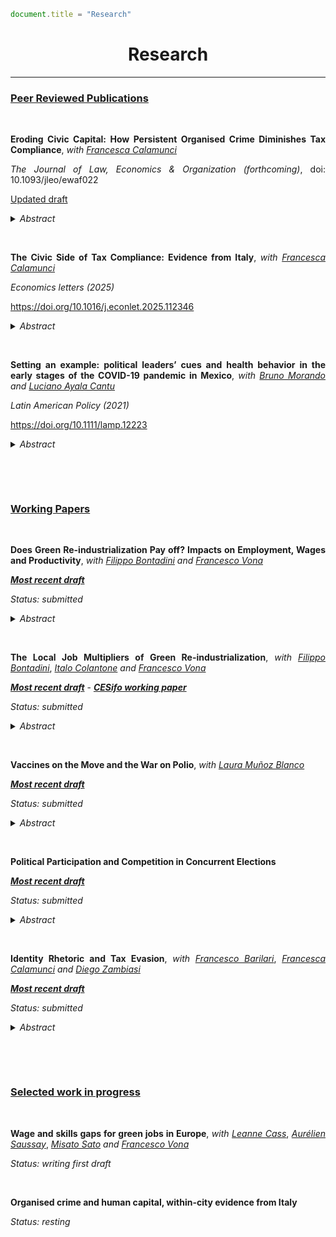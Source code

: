 ```js
document.title = "Research"
```

<div align="center">
# Research 
<div>


****

<div align="justify">

### <ins> Peer Reviewed Publications </ins>

<br />

**Eroding Civic Capital: How Persistent Organised Crime Diminishes Tax Compliance**, 
*with* <a href="https://sites.google.com/view/francescacalamunci/home?authuser=0" target="_blank">*Francesca Calamunci*</a>

*The Journal of Law, Economics & Organization (forthcoming)*, doi: 10.1093/jleo/ewaf022

<a href="Calamunci_Frattini_JLEO_last.pdf#" class="download" target="_blank" title="_CF_CA_JLEO">Updated draft</a>

<details close>
<summary>*Abstract*</summary> What is the long-term effect of organised crime presence on civic capital? By leveraging novel tax compliance and organised crime data, this study investigates this question within the Italian landscape from the 1950s to the 2000s. We exploit the forced resettlement law that compelled organised crime members living in the South of Italy to resettle in the Centre-North area of the country. Employing a difference-in-differences estimation strategy, estimates reveal that sustained exposure to mafia presence reduces TV tax compliance. Exploring possible mechanisms, we find that municipalities exposed to the forced resettlement law show more firms in strategic sectors for organised crime infiltration, and more episodes of extortion and labour racketeering.  
</details>

<br />


**The Civic Side of Tax Compliance: Evidence from Italy**, *with* <a href="https://sites.google.com/view/francescacalamunci/home?authuser=0" target="_blank">*Francesca Calamunci*</a>

*Economics letters (2025)*

<a href="https://doi.org/10.1016/j.econlet.2025.112346" target="_blank"> https://doi.org/10.1016/j.econlet.2025.112346 </a>

<details close>
<summary>*Abstract*</summary> This study validates TV fee compliance as a proxy for civic capital in Italy. Using municipality-level
data, we show that it strongly correlates with traditional social capital measures such as voluntary
associations, referenda, and European elections turnout. The analysis confirms its reliability both at
municipal and provincial levels. TV fee compliance provides a scalable, objective, and timely indicator,
particularly useful for researchers to examine the socio-economic dynamics of civic capital and its
implications for institutional performance and economic development.
</details>

<br />

**Setting an example: political leaders’ cues and health behavior in the early stages of the COVID-19 pandemic in Mexico**, *with* <a href="https://sites.google.com/view/brunomorando/home" target="_blank">*Bruno Morando*</a> *and* <a href="https://www.udlap.mx/ofertaacademica/profesores.aspx?cveCarrera=LEC&profesor=0024068&extracto=1" target="_blank">*Luciano Ayala Cantu*</a>

*Latin American Policy (2021)*

<a href="https://onlinelibrary.wiley.com/doi/10.1111/lamp.12223" target="_blank"> https://doi.org/10.1111/lamp.12223 </a>

<details close>
<summary>*Abstract*</summary> How do political leaders’ cues affect citizen behavior regarding a new and complex issue? We address this question in the context of the early stages of the Covid‐19 pandemic in Mexico, using electoral outcomes and municipal‐level mobility data from Facebook's Movement Range Maps. In March 2020, Mexico's president downplayed constantly the severity of the coming health crisis by continuing his political rallies throughout the country and encouraging people to leave their homes. Using an event‐study analysis, we find that, after the first press conference where his government declared mobility restrictions were not yet necessary, on March 13, citizens’ geographic mobility in pro‐government municipalities was higher than in cities where support for the president was less strong. Our results are robust to several specifications and definitions of political support. Moreover, we find evidence that our results are driven by cities with higher media penetration, which implies that they can be attributed to people's reactions to the president's cues rather than to systematic differences in the preferences of his supporters.
</details>

<br />


<br />


### <ins> Working Papers </ins>

<br />


**Does Green Re-industrialization Pay off? Impacts on Employment, Wages and Productivity**, *with* <a href="https://sites.google.com/view/fbontadini/home" target="_blank">*Filippo Bontadini*</a> *and* <a href="https://sites.google.com/view/francescovona/home" target="_blank">*Francesco Vona*</a>   

*<a href="https://feem-media.s3.eu-central-1.amazonaws.com/wp-content/uploads/NDL2024-23-1.pdf" target="_blank">**Most recent draft**</a>*

*Status: submitted*

<details close>
<summary> *Abstract* </summary> What are the consequences of green industrialization on the labour market and industry dynamics? This paper tackles and quantifies this question by employing observable and reliable data on green manufacturing production for an extensive set of EU countries and 4-digit manufacturing industries for over a decade. First, at a descriptive level, this paper documents that green production is mostly concentrated in a few countries and industries. Moreover, potentially green industries outperform the others in terms of employment, average wages, value added and productivity. Second, when controlling for other drivers of the labour market and industry dynamics in the econometric analysis, it finds that employment and value added grow faster in potentially green sectors, particularly at the intensive margin. In contrast, average wages and labour productivity remain unchanged. Then, to purge the analysis from possible endogeneity, this paper employs two shift-share instruments. These econometric exercises corroborate the previous findings. An increase in 1 million€ of sold green production is associated with an increase of 0.03% in employment and value added, respectively. The analysis is extended with different heterogeneity exercises and robustness checks.
</details>

<br />

**The Local Job Multipliers of Green Re-industrialization**, *with* <a href="https://sites.google.com/view/fbontadini/home" target="_blank">*Filippo Bontadini*</a>, <a href="https://sites.google.com/view/italocolantone/home?authuser=0" target="_blank">*Italo Colantone*</a> *and* <a href="https://sites.google.com/view/francescovona/home" target="_blank">*Francesco Vona*</a>   

*<a href="https://feem-media.s3.eu-central-1.amazonaws.com/wp-content/uploads/NDL2025-13.pdf" target="_blank">**Most recent draft**</a>* - *<a href="https://www.ifo.de/DocDL/cesifo1_wp11939.pdf" target="_blank">**CESifo working paper**</a>*


*Status: submitted*

<details close>
<summary>*Abstract*</summary> What are the job multipliers of the green industrialization? We tackle this question within EU regions over the period 2003-2017, building a novel measure of green manufacturing penetration that combines green production and regional employment data. We estimate local job multipliers of green penetration in a long-difference model, using a shift-share instrument that exploits plausibly exogenous changes in non-EU green innovation. We find that a 3-years change in green penetration per worker increases the employment-to-active population ratio by 0.11 pp. The effect is: persistent both in manufacturing and outside manufacturing; halved by agglomeration effects that increase the labour market tightness; stronger for  workers with high and low-education; and present also in regions specialized in polluting industries. When focusing on large shocks in a staggered DiD design, we find ten times larger effects, particularly in earlier periods.
</details>

<br />

**Vaccines on the Move and the War on Polio**, *with* <a href="https://sites.google.com/view/lauramunozblanco/home?authuser=0" target="_blank">*Laura Muñoz Blanco*</a>

*<a href="https://exetereconomics.github.io/RePEc/dpapers/DP2403.pdf" target="_blank">**Most recent draft**</a>*

*Status: submitted*

<details close>
<summary>*Abstract*</summary> The rising number of refugees and internally displaced people (IDPs) presents new challenges for vaccine distribution and the spread of diseases. How do forcibly displaced population inflows affect infectious diseases incidence in host communities? Can a policy intervention that vaccinates children during their migration mitigate the impacts? To answer these questions, we examine the Pakistani mass internal displacement from the conflict-affected Federally Administered Tribal Areas in 2008. Using a difference-in-differences approach, we compare new polio cases in districts near and far from the conflict zone before and after 2008. The spatial distribution of districts relative to the historical region of Pashtunistan allows us to design a sample of comparable units. We show that a standard deviation increase in predicted IDP inflow leads to a rise in the new polio cases per 100,000 inhabitants. Poorer vaccination levels among IDP compared to native children in host communities are one of the main mechanisms. Implementing a vaccination policy targeting IDP children during their migration journey helps bridge the vaccination gap, with important welfare implications. 
</details>

<br />


**Political Participation and Competition in Concurrent Elections** 

*<a href="https://feem-media.s3.eu-central-1.amazonaws.com/wp-content/uploads/NDL2025-15.pdf" target="_blank">**Most recent draft**</a>*

*Status: submitted*

<details close>
<summary>*Abstract*</summary> This paper investigates how concurrent national and local elections affect the local political participation and competition. Leveraging a quasi-experimental framework provided by Italy’s staggered electoral timing, the paper employs a difference-in-differences design. Estimates reveal that municipalities holding concurrent elections exhibit lower levels of local participation and competition. Moreover, the concurrent election increases participation by candidates with nationally-established parties, while decreases participation with independent parties. This further translates into a higher votes share for nationally-established parties and a consequent higher probability of election. Elected mayors tend to have lower education and experience in office, while they are more likely to be from the municipality they were elected in. Further, elected mayors are able to attract more intergovernmental transfers, without substantially affecting local spending patterns.
</details>

<br />

**Identity Rhetoric and Tax Evasion**, *with* <a href="https://sites.google.com/view/francesco-barilari/home" target="_blank">*Francesco Barilari*</a>, <a href="https://sites.google.com/view/francescacalamunci/home" target="_blank">*Francesca Calamunci*</a> *and* <a href="https://sites.google.com/view/diegozambiasi/home" target="_blank">*Diego Zambiasi*</a>

*<a href="https://download.ssrn.com/2025/8/12/5388466.pdf?response-content-disposition=inline&X-Amz-Security-Token=IQoJb3JpZ2luX2VjEMv%2F%2F%2F%2F%2F%2F%2F%2F%2F%2FwEaCXVzLWVhc3QtMSJIMEYCIQC1udi0eVv8EX2xh21YKVIWRdCoBpoLVNw46HAmv62xmwIhAN8F3ShvBKugMZjv9Ze6sTHHT6SDnMDUh%2BlfOoG5HYhJKr0FCBQQBBoMMzA4NDc1MzAxMjU3Igx4jc6PZ0lv1bdBKFMqmgUVXc2F4nqcGSuUAZ8wlHXIyarjE47Scf8z4YXOAl1%2F00uIlp4dkoHWJH1OPhSD68EMMprXEkfiDf5CLIbSMAjG6iAJRgneKaz0uZFgfwkD0YLtewFK6XcGhzQwUQBE1hV%2FYhrpvYVTadUA0%2F7BvBCNzlQhCeIMGuRMuHKashhrLIsp36KtT27wNR%2FEc5g3NIfbvDNg6%2FfsptFG5Uz0A%2F0vcF8t6%2BN5Cja5RWNdp75P%2BvniKtL7ML5sd5BZtC56LNxngjReVZYbp7%2FfaH8%2FDd%2FMVU0DmeiHvrr5Nu2yAAMLh034y%2FdkOSCfGRpyehdtXMvzebg1nUj8UgqJbTPxpM7ykKVXpu8VJcL0CVN9K2od%2BeGPnylK2tcnZrH4OGETOYcxo7eg77hCaeXfDHnhYW0tz%2BCwPjKuSJh%2BdGNG48w19trlAV7x%2FbD70T5yDWDBdZvSkjHY%2FDwHVrRwTNQmq3MTiaupms6luuGi8FKCAy9Twwjm1fPYgJtNgFiGlMEeJ%2F%2BXsf%2ByFogvNZyNf%2F0F54GUwukeSbLatknGjC8bw8gOZDtXMNukMncQYxQIq0QPXaw6BcIHvjitVPw6HgOVIoFzQvWXARVUPEKhYEd7%2FTk3FpZ6WHxehRDLWyJsEvzThopmaQ8AHy%2FpujIMEeQBfYa3Fsog%2FKV88kcHA7Sl8wcFOYQgp052nmQvNgCtNU1t%2BGYnuwvLblPtWsiPFRHnls3TOzRzI6yyt8TtbwErmIaAOcdjSq7xbbaqBNemzjKyTr%2Fx%2BkPJB1EJCE4qPiiMvJWbxC0%2F7ewg4kF4iX%2FvNdloxlXnC3F1nPygP8wFWMnbo9FFHgBy9qDlhGgybd7HzSRORCpGpN5CfA5qdvbNP1jmG1Vao19TKPLfYC0wnL3sxAY6sAHhhDM83DuIB5uQ9sEpNx8mbcmczqsxWigQ4stHT%2BDf0QNUiX694HN0YfwU4pP%2BDlrYTL77V9yZfn1Uc0F%2F5tO0BC3dR15GNDSfHeYLuwdC5EnOARfztB5QAWNfoE8yx9Swx0FvpCeTyog8leoi1Dex3dHvNniKudUaGK6uDVvulSZwUr5AzJULcGz40axVNTH9MmTtHT814rOiEz4C0OFQWqUFizLZW285XJryZ1b3IA%3D%3D&X-Amz-Algorithm=AWS4-HMAC-SHA256&X-Amz-Date=20250812T114650Z&X-Amz-SignedHeaders=host&X-Amz-Expires=300&X-Amz-Credential=ASIAUPUUPRWEROFSUCHZ%2F20250812%2Fus-east-1%2Fs3%2Faws4_request&X-Amz-Signature=c04bbb49c6fd2755bed7affd2a0b50ce90886e2e63e26eecee6351ea5fd4e918&abstractId=5388466" target="_blank">**Most recent draft**</a>*


*Status: submitted*

<details close>
<summary>*Abstract*</summary> This paper studies how identity-based political rhetoric can erode tax compliance. We focus on Italy's Northern League (NL), a regionalist party that framed national taxes as an illegitimate imposition by a distant and exploitative central government. Exploiting the staggered local entry of NL into municipal elections between 1990 and 2015, we implement a difference-indifferences design to estimate the causal effect of exposure to NL's rhetoric on tax compliance. We find that NL participation leads to a significant decline in payment of the national TV license fee, a symbolically charged and centrally collected tax. The effect is absent for local taxes and unrelated parties like Forza Italia, and is not driven by NL's control of local government. The decline is amplified in municipalities with higher initial support for NL, greater exposure to its television channel, and more intense local campaign activity. The effect is also stronger in economically vulnerable communities. Taken together, the evidence points to a rhetorical mechanism: repeated exposure to a narrative that casts national taxation as cultural exploitation weakens compliance with central fiscal obligations. 
</details>

<br />

<br />

### <ins> Selected work in progress </ins>

<br />

**Wage and skills gaps for green jobs in Europe**, *with* <a href="https://leannecass.com/" target="_blank">*Leanne Cass*</a>, <a href="https://aureliensaussay.github.io/" target="_blank">*Aurélien Saussay*</a>, <a href="https://personal.lse.ac.uk/satom/" target="_blank">*Misato Sato*</a> *and*  <a href="https://sites.google.com/view/francescovona/home" target="_blank">*Francesco Vona*</a> 

*Status: writing first draft*

<br />

**Organised crime and human capital, within-city evidence from Italy** 

*Status: resting*


